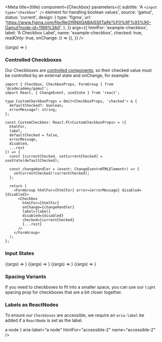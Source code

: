 

<Meta
  title={title}
  component={Checkbox}
  parameters={{
    subtitle:
      'A `<input type="checkbox" />` element for handling boolean values',
    source: 'gamut',
    status: 'current',
    design: {
      type: 'figma',
      url:
        'https://www.figma.com/file/ReGfRNillGABAj5SlITalN/%F0%9F%93%90-Gamut?node-id=1189%3A0',
    },
  }}
  args={{
    htmlFor: 'example-checkbox',
    label: 'A Checkbox Label',
    name: 'example-checkbox',
    checked: true,
    readOnly: true,
    onChange: () => {},
  }}
/>

<Canvas>
  <Story name="Checkbox">{(args) => <Checkbox {...args} />}</Story>
</Canvas>

<PropsTable story="Checkbox" />

### Controlled Checkboxes

Our Checkboxes are [controlled components](https://reactjs.org/docs/forms.html#controlled-components), so their checked value must be controlled by an external state and onChange, for example:

<CheckboxExample />

```tsx
import { Checkbox, CheckboxProps, FormGroup } from '@codecademy/gamut';
import React, { ChangeEvent, useState } from 'react';

type CustomCheckboxProps = Omit<CheckboxProps, 'checked'> & {
  defaultChecked?: boolean;
  errorMessage?: string;
};

const CustomCheckbox: React.FC<CustomCheckboxProps> = ({
  htmlFor,
  label,
  defaultChecked = false,
  errorMessage,
  disabled,
  ...rest
}) => {
  const [currentChecked, setCurrentChecked] = useState(defaultChecked);

  const changeHandler = (event: ChangeEvent<HTMLElement>) => {
    setCurrentChecked(!currentChecked);
  };

  return (
    <FormGroup htmlFor={htmlFor} error={errorMessage} disabled={disabled}>
      <Checkbox
        htmlFor={htmlFor}
        onChange={changeHandler}
        label={label}
        disabled={disabled}
        checked={currentChecked}
        {...rest}
      />
    </FormGroup>
  );
};
```

### Input States

<Canvas>
  <Story
    name="Unchecked"
    args={{
      htmlFor: 'example-unchecked',
      label: 'unchecked',
      name: 'example-unchecked',
      checked: false,
    }}
  >
    {(args) => <Checkbox {...args} />}
  </Story>
  <Story
    name="Disabled"
    args={{
      htmlFor: 'example-disabled',
      label: 'Disabled',
      name: 'example-disabled',
      disabled: true,
      checked: false,
    }}
  >
    {(args) => <Checkbox {...args} />}
  </Story>
  <Story
    name="Checked + Disabled"
    args={{
      htmlFor: 'example-checked-disabled',
      label: 'Checked + Disabled',
      name: 'example-checked-disabled',
      disabled: true,
      checked: true,
    }}
  >
    {(args) => <Checkbox {...args} />}
  </Story>
  <Story
    name="Multiline"
    args={{
      htmlFor: 'example-multiline',
      name: 'example-multiline',
      label:
        'I am a longer label and will displayed at a smaller size in order to conserve valuable space.  This can be used to display some disclaimer about terms or conditions that might be a bit too long for a normal label area',
      multiline: true,
      checked: false,
    }}
  >
    {(args) => <Checkbox {...args} />}
  </Story>
</Canvas>

### Spacing Variants

If you need to checkboxes to fit into a smaller space, you can use our `tight` spacing prop for checkboxes that are a bit closer together.

<Canvas>
  <Story name="Tight Spacing">
    <Checkbox
      checked
      readOnly
      spacing="tight"
      label="a small space"
      htmlFor="spacing-1"
      name="spacing-1"
    />
    <Checkbox
      spacing="tight"
      label="with three checkboxes"
      htmlFor="spacing-2"
      name="spacing-2"
    />
    <Checkbox
      checked
      readOnly
      spacing="tight"
      label="neat huh?"
      htmlFor="spacing-3"
      name="spacing-3"
    />
  </Story>
</Canvas>

### Labels as ReactNodes

To ensure our `Checkboxes` are accessible, we require an `aria-label` be added if a `ReactNode` is set as the label.

<Canvas>
  <Story name="Labels as ReactNodes">
    <Checkbox
      checked
      readOnly
      label="a string"
      htmlFor="accessible-1"
      name="accessible-1"
    />
    <Checkbox
      label={
        <FlexBox alignItems="center">
          <MiniStarIcon mr={4} />a node <MiniStarIcon ml={4} />
        </FlexBox>
      }
      aria-label="a node"
      htmlFor="accessible-2"
      name="accessible-2"
    />
  </Story>
</Canvas>
